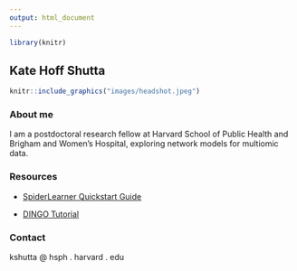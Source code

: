 ```yaml
---
output: html_document
---
```

```R
library(knitr)
```

## Kate Hoff Shutta

```R
knitr::include_graphics("images/headshot.jpeg")
```

### About me

I am a postdoctoral research fellow at Harvard School of Public Health and Brigham and Women's Hospital, exploring network models for multiomic data.

### Resources 

+ [SpiderLearner Quickstart Guide](https://katehoffshutta.github.io/web/SpiderLearner/SpiderLearnerQuickStart.html)

+ [DINGO Tutorial](https://katehoffshutta.github.io/tutorials/20220311_dingoTutorial.html)

### Contact

kshutta @ hsph . harvard . edu
